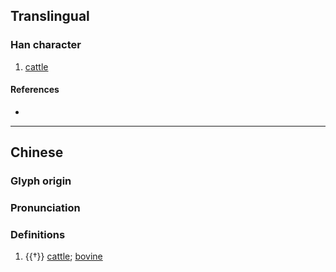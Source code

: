 {{character info}}
==Translingual==

===Han character===
{{Han char|rn=93|rad=牛|as=05|sn=9|four=27550|canj=HQWYI|ids=⿰牜母}}

# [[cattle]]

====References====
* {{Han ref|kx=0700.040|dkj=19987|hdz=31808.100|uh=7273|ud=29299|bh=CFBC|bd=53180}}

----

==Chinese==
{{zh-forms}}

===Glyph origin===
{{Han etym}}

===Pronunciation===
{{zh-pron
|m=mǔ
|mc=y
|oc=y
|cat=n
}}

===Definitions===
{{zh-hanzi}}

# {{†}} [[cattle]]; [[bovine]]